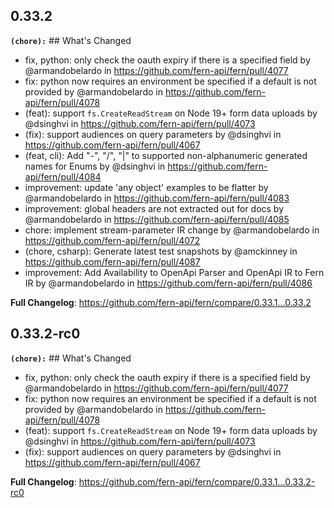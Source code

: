## 0.33.2
**`(chore):`** ## What's Changed
* fix, python: only check the oauth expiry if there is a specified field by @armandobelardo in https://github.com/fern-api/fern/pull/4077
* fix: python now requires an environment be specified if a default is not provided by @armandobelardo in https://github.com/fern-api/fern/pull/4078
* (feat): support `fs.CreateReadStream` on Node 19+ form data uploads by @dsinghvi in https://github.com/fern-api/fern/pull/4073
* (fix): support audiences on query parameters by @dsinghvi in https://github.com/fern-api/fern/pull/4067
* (feat, cli): Add "-", "/", "|" to supported non-alphanumeric generated names for Enums by @dsinghvi in https://github.com/fern-api/fern/pull/4084
* improvement: update 'any object' examples to be flatter by @armandobelardo in https://github.com/fern-api/fern/pull/4083
* improvement: global headers are not extracted out for docs by @armandobelardo in https://github.com/fern-api/fern/pull/4085
* chore: implement stream-parameter IR change by @armandobelardo in https://github.com/fern-api/fern/pull/4072
* (chore, csharp): Generate latest test snapshots by @amckinney in https://github.com/fern-api/fern/pull/4087
* improvement: Add Availability to OpenApi Parser and OpenApi IR to Fern IR by @armandobelardo in https://github.com/fern-api/fern/pull/4086


**Full Changelog**: https://github.com/fern-api/fern/compare/0.33.1...0.33.2

## 0.33.2-rc0
**`(chore):`** ## What's Changed
* fix, python: only check the oauth expiry if there is a specified field by @armandobelardo in https://github.com/fern-api/fern/pull/4077
* fix: python now requires an environment be specified if a default is not provided by @armandobelardo in https://github.com/fern-api/fern/pull/4078
* (feat): support `fs.CreateReadStream` on Node 19+ form data uploads by @dsinghvi in https://github.com/fern-api/fern/pull/4073
* (fix): support audiences on query parameters by @dsinghvi in https://github.com/fern-api/fern/pull/4067


**Full Changelog**: https://github.com/fern-api/fern/compare/0.33.1...0.33.2-rc0


